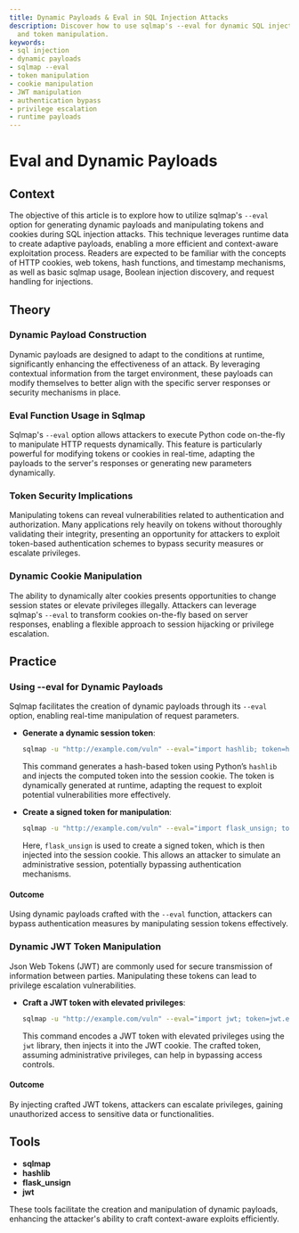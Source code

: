 ```yaml
---
title: Dynamic Payloads & Eval in SQL Injection Attacks
description: Discover how to use sqlmap's --eval for dynamic SQL injection payloads
  and token manipulation.
keywords:
- sql injection
- dynamic payloads
- sqlmap --eval
- token manipulation
- cookie manipulation
- JWT manipulation
- authentication bypass
- privilege escalation
- runtime payloads
---
```


# Eval and Dynamic Payloads

## Context

The objective of this article is to explore how to utilize sqlmap's `--eval` option for generating dynamic payloads and manipulating tokens and cookies during SQL injection attacks. This technique leverages runtime data to create adaptive payloads, enabling a more efficient and context-aware exploitation process. Readers are expected to be familiar with the concepts of HTTP cookies, web tokens, hash functions, and timestamp mechanisms, as well as basic sqlmap usage, Boolean injection discovery, and request handling for injections.

## Theory

### Dynamic Payload Construction

Dynamic payloads are designed to adapt to the conditions at runtime, significantly enhancing the effectiveness of an attack. By leveraging contextual information from the target environment, these payloads can modify themselves to better align with the specific server responses or security mechanisms in place.

### Eval Function Usage in Sqlmap

Sqlmap's `--eval` option allows attackers to execute Python code on-the-fly to manipulate HTTP requests dynamically. This feature is particularly powerful for modifying tokens or cookies in real-time, adapting the payloads to the server's responses or generating new parameters dynamically.

### Token Security Implications

Manipulating tokens can reveal vulnerabilities related to authentication and authorization. Many applications rely heavily on tokens without thoroughly validating their integrity, presenting an opportunity for attackers to exploit token-based authentication schemes to bypass security measures or escalate privileges.

### Dynamic Cookie Manipulation

The ability to dynamically alter cookies presents opportunities to change session states or elevate privileges illegally. Attackers can leverage sqlmap's `--eval` to transform cookies on-the-fly based on server responses, enabling a flexible approach to session hijacking or privilege escalation.

## Practice

### Using --eval for Dynamic Payloads

Sqlmap facilitates the creation of dynamic payloads through its `--eval` option, enabling real-time manipulation of request parameters.

- **Generate a dynamic session token**:
  
  ```bash
  sqlmap -u "http://example.com/vuln" --eval="import hashlib; token=hashlib.md5('secret').hexdigest()" --cookie="session=token"
  ```

  This command generates a hash-based token using Python’s `hashlib` and injects the computed token into the session cookie. The token is dynamically generated at runtime, adapting the request to exploit potential vulnerabilities more effectively.

- **Create a signed token for manipulation**:
  
  ```bash
  sqlmap -u "http://example.com/vuln" --eval="import flask_unsign; token=flask_unsign.sign({'user':'admin'}, 'secret')" --cookie="session=token"
  ```

  Here, `flask_unsign` is used to create a signed token, which is then injected into the session cookie. This allows an attacker to simulate an administrative session, potentially bypassing authentication mechanisms.

#### Outcome

Using dynamic payloads crafted with the `--eval` function, attackers can bypass authentication measures by manipulating session tokens effectively.

### Dynamic JWT Token Manipulation

Json Web Tokens (JWT) are commonly used for secure transmission of information between parties. Manipulating these tokens can lead to privilege escalation vulnerabilities.

- **Craft a JWT token with elevated privileges**:

  ```bash
  sqlmap -u "http://example.com/vuln" --eval="import jwt; token=jwt.encode({'user':'admin'}, 'secret', algorithm='HS256')" --cookie="jwt=token"
  ```

  This command encodes a JWT token with elevated privileges using the `jwt` library, then injects it into the JWT cookie. The crafted token, assuming administrative privileges, can help in bypassing access controls.

#### Outcome

By injecting crafted JWT tokens, attackers can escalate privileges, gaining unauthorized access to sensitive data or functionalities.

## Tools

- **sqlmap**
- **hashlib**
- **flask_unsign**
- **jwt**

These tools facilitate the creation and manipulation of dynamic payloads, enhancing the attacker's ability to craft context-aware exploits efficiently.